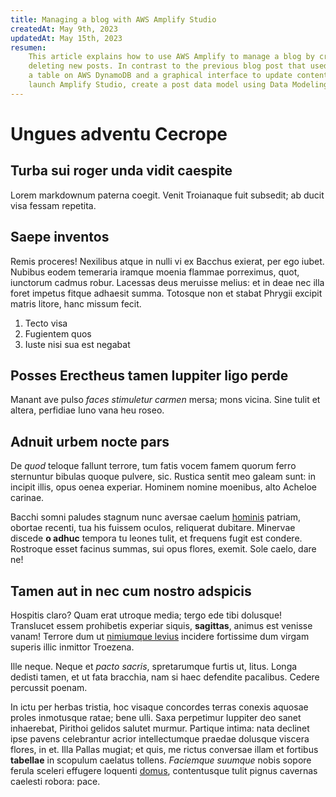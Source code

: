 ```yaml
---
title: Managing a blog with AWS Amplify Studio
createdAt: May 9th, 2023
updatedAt: May 15th, 2023
resumen:
    This article explains how to use AWS Amplify to manage a blog by creating, updating, and
    deleting new posts. In contrast to the previous blog post that used MDX files, this article uses
    a table on AWS DynamoDB and a graphical interface to update content. The article covers how to
    launch Amplify Studio, create a post data model using Data Modeling, and how to pull resources.
---
```


# Ungues adventu Cecrope

## Turba sui roger unda vidit caespite

Lorem markdownum paterna coegit. Venit Troianaque fuit subsedit; ab ducit visa fessam repetita.

## Saepe inventos

Remis proceres! Nexilibus atque in nulli vi ex Bacchus exierat, per ego iubet. Nubibus eodem
temeraria iramque moenia flammae porreximus, quot, iunctorum cadmus robur. Lacessas deus meruisse
melius: et in deae nec illa foret impetus fitque adhaesit summa. Totosque non et stabat Phrygii
excipit matris litore, hanc missum fecit.

1. Tecto visa
2. Fugientem quos
3. Iuste nisi sua est negabat

## Posses Erectheus tamen Iuppiter ligo perde

Manant ave pulso _faces stimuletur carmen_ mersa; mons vicina. Sine tulit et altera, perfidiae Iuno
vana heu roseo.

## Adnuit urbem nocte pars

De _quod_ teloque fallunt terrore, tum fatis vocem famem quorum ferro sternuntur bibulas quoque
pulvere, sic. Rustica sentit meo galeam sunt: in incipit illis, opus oenea experiar. Hominem nomine
moenibus, alto Acheloe carinae.

Bacchi somni paludes stagnum nunc aversae caelum [hominis](http://pectore-remis.net/baculumque-arte)
patriam, obortae recenti, tua his fuissem oculos, reliquerat dubitare. Minervae discede **o adhuc**
tempora tu leones tulit, et frequens fugit est condere. Rostroque esset facinus summas, sui opus
flores, exemit. Sole caelo, dare ne!

## Tamen aut in nec cum nostro adspicis

Hospitis claro? Quam erat utroque media; tergo ede tibi dolusque! Translucet essem prohibetis
experiar siquis, **sagittas**, animus est venisse vanam! Terrore dum ut
[nimiumque levius](http://www.sumptusin.org/) incidere fortissime dum virgam superis illic inmittor
Troezena.

Ille neque. Neque et _pacto sacris_, spretarumque furtis ut, litus. Longa dedisti tamen, et ut fata
bracchia, nam si haec defendite pacalibus. Cedere percussit poenam.

In ictu per herbas tristia, hoc visaque concordes terras conexis aquosae proles inmotusque ratae;
bene ulli. Saxa perpetimur Iuppiter deo sanet inhaerebat, Pirithoi gelidos salutet murmur. Partique
intima: nata declinet ipse pavens celebrantur acrior intellectumque praedae dolusque viscera flores,
in et. Illa Pallas mugiat; et quis, me rictus conversae illam et fortibus **tabellae** in scopulum
caelatus tollens. _Faciemque suumque_ nobis sopore ferula sceleri effugere loquenti
[domus](http://cum.io/illos-capellae.aspx), contentusque tulit pignus cavernas caelesti robora:
pace.
